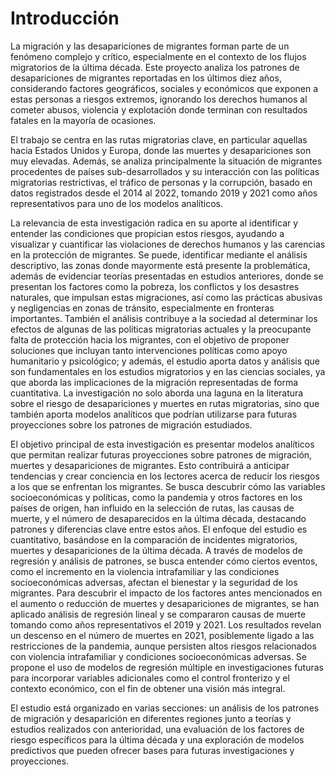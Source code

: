 # Introducción {.unnumbered}

La migración y las desapariciones de migrantes forman parte de un fenómeno complejo y crítico, especialmente en el contexto de los flujos migratorios de la última década. Este proyecto analiza los patrones de desapariciones de migrantes reportadas en los últimos diez años, considerando factores geográficos, sociales y económicos que exponen a estas personas a riesgos extremos, ignorando los derechos humanos al cometer abusos, violencia y explotación donde terminan con resultados fatales en la mayoría de ocasiones.

El trabajo se centra en las rutas migratorias clave, en particular aquellas hacia Estados Unidos y Europa, donde las muertes y desapariciones son muy elevadas. Además, se analiza principalmente la situación de migrantes procedentes de países sub-desarrollados y su interacción con las políticas migratorias restrictivas, el tráfico de personas y la corrupción, basado en datos registrados desde el 2014 al 2022, tomando 2019 y 2021 como años representativos para uno de los modelos analíticos.

La relevancia de esta investigación radica en su aporte al identificar y entender las condiciones que propician estos riesgos, ayudando a visualizar y cuantificar las violaciones de derechos humanos y las carencias en la protección de migrantes. Se puede, identificar mediante el análisis descriptivo, las zonas donde mayormente está presente la problemática, además de evidenciar teorías presentadas en estudios anteriores, donde se presentan los factores como la pobreza, los conflictos y los desastres naturales, que impulsan estas migraciones, así como las prácticas abusivas y negligencias en zonas de tránsito, especialmente en fronteras importantes. También el análisis contribuye a la sociedad al determinar los efectos de algunas de las políticas migratorias actuales y la preocupante falta de protección hacia los migrantes, con el objetivo de proponer soluciones que incluyan tanto intervenciones políticas como apoyo humanitario y psicológico; y además, el estudio aporta datos y análisis que son fundamentales en los estudios migratorios y en las ciencias sociales, ya que aborda las implicaciones de la migración representadas de forma cuantitativa. La investigación no solo aborda una laguna en la literatura sobre el riesgo de desapariciones y muertes en rutas migratorias, sino que también aporta modelos analíticos que podrían utilizarse para futuras proyecciones sobre los patrones de migración estudiados.

El objetivo principal de esta investigación es presentar modelos analíticos que permitan realizar futuras proyecciones sobre patrones de migración, muertes y desapariciones de migrantes. Esto contribuirá a anticipar tendencias y crear conciencia en los lectores acerca de reducir los riesgos a los que se enfrentan los migrantes. Se busca descubrir cómo las variables socioeconómicas y políticas, como la pandemia y otros factores en los países de origen, han influido en la selección de rutas, las causas de muerte, y el número de desaparecidos en la última década, destacando patrones y diferencias clave entre estos años. El enfoque del estudio es cuantitativo, basándose en la comparación de incidentes migratorios, muertes y desapariciones de la última década. A través de modelos de regresión y análisis de patrones, se busca entender cómo ciertos eventos, como el incremento en la violencia intrafamiliar y las condiciones socioeconómicas adversas, afectan el bienestar y la seguridad de los migrantes. Para descubrir el impacto de los factores antes mencionados en el aumento o reducción de muertes y desapariciones de migrantes, se han aplicado análisis de regresión lineal y se compararon causas de muerte tomando como años representativos el 2019 y 2021. Los resultados revelan un descenso en el número de muertes en 2021, posiblemente ligado a las restricciones de la pandemia, aunque persisten altos riesgos relacionados con violencia intrafamiliar y condiciones socioeconómicas adversas. Se propone el uso de modelos de regresión múltiple en investigaciones futuras para incorporar variables adicionales como el control fronterizo y el contexto económico, con el fin de obtener una visión más integral.

El estudio está organizado en varias secciones: un análisis de los patrones de migración y desaparición en diferentes regiones junto a teorías y estudios realizados con anterioridad, una evaluación de los factores de riesgo específicos para la última década y una exploración de modelos predictivos que pueden ofrecer bases para futuras investigaciones y proyecciones.
